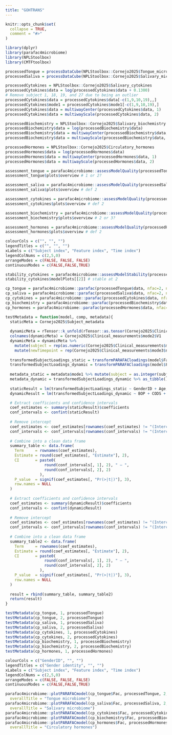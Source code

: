 ```yaml
---
title: "GOHTRANS"
---
```


```r
knitr::opts_chunk$set(
  collapse = TRUE,
  comment = "#>"
)
```

```r
library(dplyr)
library(parafac4microbiome)
library(NPLStoolbox)
library(CMTFtoolbox)
```

```r
processedTongue = processDataCube(NPLStoolbox::Cornejo2025$Tongue_microbiome, sparsityThreshold = 0.5, considerGroups=TRUE, groupVariable="GenderID", CLR=TRUE, centerMode=1, scaleMode=2)
processedSaliva = processDataCube(NPLStoolbox::Cornejo2025$Salivary_microbiome, sparsityThreshold = 0.5, considerGroups=TRUE, groupVariable="GenderID", CLR=TRUE, centerMode=1, scaleMode=2)

processedCytokines = NPLStoolbox::Cornejo2025$Salivary_cytokines
processedCytokines$data = log(processedCytokines$data + 0.1300)
# Remove subject 1, 18, 19, and 27 due to being an outlier
processedCytokines$data = processedCytokines$data[-c(1,9,10,19),,]
processedCytokines$mode1 = processedCytokines$mode1[-c(1,9,10,19),]
processedCytokines$data = multiwayCenter(processedCytokines$data, 1)
processedCytokines$data = multiwayScale(processedCytokines$data, 2)

processedBiochemistry = NPLStoolbox::Cornejo2025$Salivary_biochemistry
processedBiochemistry$data = log(processedBiochemistry$data)
processedBiochemistry$data = multiwayCenter(processedBiochemistry$data, 1)
processedBiochemistry$data = multiwayScale(processedBiochemistry$data, 2)

processedHormones = NPLStoolbox::Cornejo2025$Circulatory_hormones
processedHormones$data = log(processedHormones$data)
processedHormones$data = multiwayCenter(processedHormones$data, 1)
processedHormones$data = multiwayScale(processedHormones$data, 2)
```

```r
assessment_tongue = parafac4microbiome::assessModelQuality(processedTongue$data, numRepetitions=10, numCores=10)
assessment_tongue$plots$overview # 1 or 2?

assessment_saliva = parafac4microbiome::assessModelQuality(processedSaliva$data, numRepetitions=10, numCores=10)
assessment_saliva$plots$overview # def 2

assessment_cytokines = parafac4microbiome::assessModelQuality(processedCytokines$data, numRepetitions=10, numCores=10)
assessment_cytokines$plots$overview # def 2

assessment_biochemistry = parafac4microbiome::assessModelQuality(processedBiochemistry$data, numRepetitions=10, numCores=10)
assessment_biochemistry$plots$overview # 2 or 3?

assessment_hormones = parafac4microbiome::assessModelQuality(processedHormones$data, numRepetitions=10, numCores=10)
assessment_hormones$plots$overview # def 2
```

```r
colourCols = c("", "", "")
legendTitles = c("", "", "")
xLabels = c("Subject index", "Feature index", "Time index")
legendColNums = c(2,5,0)
arrangeModes = c(FALSE, FALSE, FALSE)
continuousModes = c(FALSE,FALSE,TRUE)

stability_cytokines = parafac4microbiome::assessModelStability(processedBiochemistry, maxNumComponents=4, numFolds=3, colourCols=colourCols, legendTitles=legendTitles, xLabels = xLabels, legendColNums=legendColNums, arrangeModes=arrangeModes, numCores=parallel::detectCores())
stability_cytokines$modelPlots[[2]] # stable at 2
```

```r
cp_tongue = parafac4microbiome::parafac(processedTongue$data, nfac=2, nstart=100)
cp_saliva = parafac4microbiome::parafac(processedSaliva$data, nfac=2, nstart=100)
cp_cytokines = parafac4microbiome::parafac(processedCytokines$data, nfac=2, nstart=100)
cp_biochemistry = parafac4microbiome::parafac(processedBiochemistry$data, nfac=2, nstart=100)
cp_hormones = parafac4microbiome::parafac(processedHormones$data, nfac=1, nstart=100)
```

```r
testMetadata = function(model, comp, metadata){
  staticMeta = Cornejo2025$Subject_metadata
  
  dynamicMeta = rTensor::k_unfold(rTensor::as.tensor(Cornejo2025$Clinical_measurements$data), 2)@data %>% t() %>% as_tibble()
  colnames(dynamicMeta) = Cornejo2025$Clinical_measurements$mode2$V1
  dynamicMeta = dynamicMeta %>%
    mutate(subject = rep(as.numeric(Cornejo2025$Clinical_measurements$mode1$subject), each=nrow(Cornejo2025$Clinical_measurements$mode3))) %>%
    mutate(newTimepoint = rep(Cornejo2025$Clinical_measurements$mode3$newTimepoint, nrow(Cornejo2025$Clinical_measurements$mode1)))
  
  transformedSubjectLoadings_static = transformPARAFACloadings(model$Fac, 1)[,comp]
  transformedSubjectLoadings_dynamic = transformPARAFACloadings(model$Fac, 2, moreOutput=TRUE)$F[,comp]
  
  metadata_static = metadata$mode1 %>% mutate(subject = as.integer(subject)) %>% left_join(staticMeta) %>% mutate(GenderID = as.numeric(as.factor(GenderID)) - 1)
  metadata_dynamic = transformedSubjectLoadings_dynamic %>% as_tibble() %>% mutate(subject = rep(as.numeric(metadata$mode1$subject), each=nrow(metadata$mode3))) %>% mutate(newTimepoint = rep(metadata$mode3$newTimepoint, nrow(metadata$mode1))) %>% left_join(dynamicMeta)
  
  staticResult = lm(transformedSubjectLoadings_static ~ GenderID + Age, data = metadata_static)
  dynamicResult = lm(transformedSubjectLoadings_dynamic ~ BOP + CODS + XI, data = metadata_dynamic)

  # Extract coefficients and confidence intervals
  coef_estimates <- summary(staticResult)$coefficients
  conf_intervals <- confint(staticResult)
  
  # Remove intercept
  coef_estimates <- coef_estimates[rownames(coef_estimates) != "(Intercept)", ]
  conf_intervals <- conf_intervals[rownames(conf_intervals) != "(Intercept)", ]
  
  # Combine into a clean data frame
  summary_table <- data.frame(
    Term     = rownames(coef_estimates),
    Estimate = round(coef_estimates[, "Estimate"], 2),
    CI       = paste0(
                 round(conf_intervals[, 1], 2), " – ",
                 round(conf_intervals[, 2], 2)
               ),
    P_value  = signif(coef_estimates[, "Pr(>|t|)"], 3),
    row.names = NULL
  )
  
  # Extract coefficients and confidence intervals
  coef_estimates <- summary(dynamicResult)$coefficients
  conf_intervals <- confint(dynamicResult)
  
  # Remove intercept
  coef_estimates <- coef_estimates[rownames(coef_estimates) != "(Intercept)", ]
  conf_intervals <- conf_intervals[rownames(conf_intervals) != "(Intercept)", ]
  
  # Combine into a clean data frame
  summary_table2 <- data.frame(
    Term     = rownames(coef_estimates),
    Estimate = round(coef_estimates[, "Estimate"], 2),
    CI       = paste0(
                 round(conf_intervals[, 1], 2), " – ",
                 round(conf_intervals[, 2], 2)
               ),
    P_value  = signif(coef_estimates[, "Pr(>|t|)"], 3),
    row.names = NULL
  )
  
  result = rbind(summary_table, summary_table2)
  return(result)
}

testMetadata(cp_tongue, 1, processedTongue)
testMetadata(cp_tongue, 2, processedTongue)
testMetadata(cp_saliva, 1, processedSaliva)
testMetadata(cp_saliva, 2, processedSaliva)
testMetadata(cp_cytokines, 1, processedCytokines)
testMetadata(cp_cytokines, 2, processedCytokines)
testMetadata(cp_biochemistry, 1, processedBiochemistry)
testMetadata(cp_biochemistry, 2, processedBiochemistry)
testMetadata(cp_hormones, 1, processedHormones)
```
```r
colourCols = c("GenderID", "", "")
legendTitles = c("Gender identity", "", "")
xLabels = c("Subject index", "Feature index", "Time index")
legendColNums = c(2,5,0)
arrangeModes = c(FALSE, FALSE, FALSE)
continuousModes = c(FALSE,FALSE,TRUE)

parafac4microbiome::plotPARAFACmodel(cp_tongue$Fac, processedTongue, 2, colourCols, legendTitles, xLabels, legendColNums, arrangeModes, continuousModes,
  overallTitle = "Tongue microbiome")
parafac4microbiome::plotPARAFACmodel(cp_saliva$Fac, processedSaliva, 2, colourCols, legendTitles, xLabels, legendColNums, arrangeModes, continuousModes,
  overallTitle = "Salivary microbiome")
parafac4microbiome::plotPARAFACmodel(cp_cytokines$Fac, processedCytokines, 2, colourCols, legendTitles, xLabels, legendColNums, arrangeModes, continuousModes, overallTitle = "Salivary cytokines")
parafac4microbiome::plotPARAFACmodel(cp_biochemistry$Fac, processedBiochemistry, 2, colourCols, legendTitles, xLabels, legendColNums, arrangeModes, continuousModes, overallTitle = "Salivary biochemistry")
parafac4microbiome::plotPARAFACmodel(cp_hormones$Fac, processedHormones, 1, colourCols, legendTitles, xLabels, legendColNums, arrangeModes, continuousModes,
  overallTitle = "Circulatory hormones")
```

